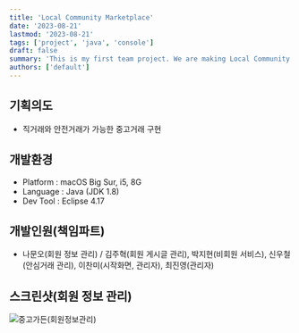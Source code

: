 ```yaml
---
title: 'Local Community Marketplace'
date: '2023-08-21'
lastmod: '2023-08-21'
tags: ['project', 'java', 'console']
draft: false
summary: 'This is my first team project. We are making Local Community Marketplace System on console. Main functions are direct dealing and safe transaction.'
authors: ['default']
---
```


## 기획의도

- 직거래와 안전거래가 가능한 중고거래 구현

## 개발환경

- Platform : macOS Big Sur, i5, 8G
- Language : Java (JDK 1.8)
- Dev Tool : Eclipse 4.17

## 개발인원(책임파트)

- 나문오(회원 정보 관리) / 김주혁(회원 게시글 관리), 박지현(비회원 서비스),
  신우철(안심거래 관리), 이찬미(시작화면, 관리자), 최진영(관리자)

## 스크린샷(회원 정보 관리)

![중고가든(회원정보관리)](https://user-images.githubusercontent.com/65845572/135231190-df7d0013-ccef-449f-9e59-f99f20714587.gif)
